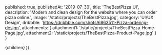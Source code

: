 
  published: true,
  publishedAt: '2019-07-30',
  title: 'TheBestPizza UI',
  description: 'Modern and clean design for the website where you can order pizza online.',
  image: '/static/projects/TheBestPizza.jpg',
  category: 'UI/UX Design',
  dribbble: 'https://dribbble.com/shots/6863511-Pizza-ordering-design',
  attachments: {
    attachment1: '/static/projects/TheBestPizza-Home-Page.jpg',
    attachment2: '/static/projects/TheBestPizza-Product-Page.jpg'
  }
}

  <Project path={router.pathname} meta={meta}>
    {children}
  </Project>
))